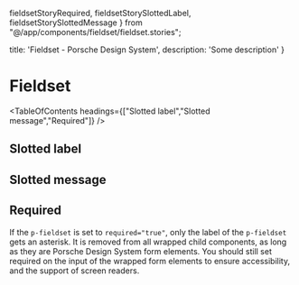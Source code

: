   fieldsetStoryRequired,
  fieldsetStorySlottedLabel,
  fieldsetStorySlottedMessage
} from "@/app/components/fieldset/fieldset.stories";

  title: 'Fieldset - Porsche Design System',
  description: 'Some description'
}

# Fieldset <ComponentStatus tagName="p-fieldset"></ComponentStatus>

<TableOfContents headings={["Slotted label","Slotted message","Required"]} />

## Slotted label

<ComponentStory story={fieldsetStorySlottedLabel} />

## Slotted message

<ComponentStory story={fieldsetStorySlottedMessage} />

## Required

If the `p-fieldset` is set to `required="true"`, only the label of the `p-fieldset` gets an asterisk. It is removed from
all wrapped child components, as long as they are Porsche Design System form elements. You should still set required on
the input of the wrapped form elements to ensure accessibility, and the support of screen readers.

<ComponentStory story={fieldsetStoryRequired} />